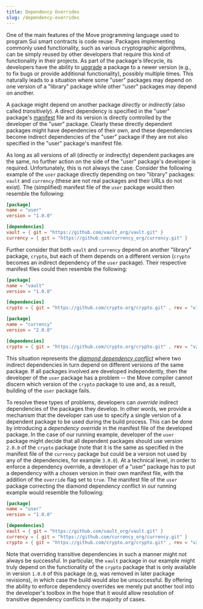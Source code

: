 ```yaml
---
title: Dependency Overrides
slug: /dependency-overrides
---
```


One of the main features of the Move programming language used to program Sui smart contracts is code reuse. Packages implementing commonly used functionality, such as various cryptographic algorithms, can be simply reused by other developers that require this kind of functionality in their projects. As part of the package's lifecycle, its developers have the ability to [upgrade](./upgrade-packages.mdx) a package to a newer version (e.g., to fix bugs or provide additional functionality), possibly multiple times. This naturally leads to a situation where some "user" packages may depend on one version of a "library" package while other "user" packages may depend on another.

A package might depend on another package _directly_ or _indirectly_ (also called _transitively_). A direct dependency is specified in the "user" package's [manifest](./move-toml.mdx) file and its version is directly controlled by the developer of the "user" package. Clearly these directly dependent packages might have dependencies of their own, and these dependencies become indirect dependencies of the "user" package if they are not also specified in the "user" package's manifest file.

As long as all versions of all (directly or indirectly) dependent packages are the same, no further action on the side of the "user" package's developer is required. Unfortunately, this is not always the case. Consider the following example of the `user` package directly depending on two "library" packages: `vault` and `currency` (these are not real packages and their URLs do not exist). The (simplified) manifest file of the `user` package would then resemble the following:

```toml
[package]
name = "user"
version = "1.0.0"

[dependencies]
vault = { git = "https://github.com/vault_org/vault.git" }
currency = { git = "https://github.com/currency_org/currency.git" }
```

Further consider that both `vault` and `currency` depend on another "library" package, `crypto`, but each of them depends on a different version (`crypto` becomes an indirect dependency of the `user` package). Their respective manifest files could then resemble the following:

```toml
[package]
name = "vault"
version = "1.0.0"

[dependencies]
crypto = { git = "https://github.com/crypto.org/crypto.git" , rev = "v1.0.0"}
```

```toml
[package]
name = "currency"
version = "2.0.0"

[dependencies]
crypto = { git = "https://github.com/crypto.org/crypto.git" , rev = "v2.0.0"}
```

This situation represents the [_diamond dependency conflict_](https://jlbp.dev/what-is-a-diamond-dependency-conflict) where two indirect dependencies in turn depend on different versions of the same package. If all packages involved are developed independently, then the developer of the `user` package has a problem -- the Move compiler cannot discern which version of the `crypto` package to use and, as a result, building of the `user` package fails.

To resolve these types of problems, developers can _override_ indirect dependencies of the packages they develop. In other words, we provide a mechanism that the developer can use to specify a single version of a dependent package to be used during the build process. This can be done by introducing a _dependency override_ in the manifest file of the developed package. In the case of our running example, developer of the `user` package might decide that all dependent packages should use version `2.0.0` of the `crypto` package (note that it is the same as specified in the manifest file of the `currency` package but could be a version not used by any of the dependencies, for example `3.0.0`). At a technical level, in order to enforce a dependency override, a developer of a "user" package has to put a dependency with a chosen version in their own manifest file, with the addition of the `override` flag set to `true`. The manifest file of the `user` package correcting the diamond dependency conflict in our running example would resemble the following:

```toml
[package]
name = "user"
version = "1.0.0"

[dependencies]
vault = { git = "https://github.com/vault_org/vault.git" }
currency = { git = "https://github.com/currency_org/currency.git" }
crypto = { git = "https://github.com/crypto.org/crypto.git" , rev = "v2.0.0" , override = true }
```

Note that overriding transitive dependencies in such a manner might not always be successful. In particular, the `vault` package in our example might truly depend on the functionality of the `crypto` package that is only available in version `1.0.0` of this package (e.g, was removed in later package revisions), in which case the build would also be unsuccessful. By offering the ability to enforce dependency overrides we merely put another tool into the developer's toolbox in the hope that it would allow resolution of transitive dependency conflicts in the majority of cases.
